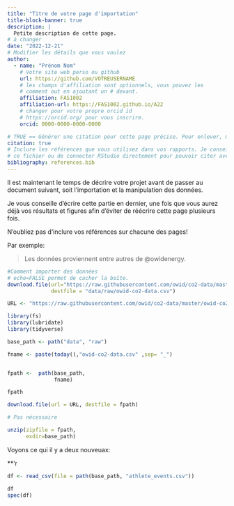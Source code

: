 ```yaml
---
title: "Titre de votre page d'importation"
title-block-banner: true
description: | 
  Petite description de cette page.
# à changer
date: "2022-12-21"
# Modifier les détails que vous voulez
author:
  - name: "Prénom Nom"
    # Votre site web perso ou github
    url: https://github.com/VOTREUSERNAME
    # les champs d'affiliation sont optionnels, vous pouvez les
    # comment out en ajoutant un # devant.
    affiliation: FAS1002
    affiliation-url: https://FAS1002.github.io/A22
    # changer pour votre propre orcid id
    # https://orcid.org/ pour vous inscrire.
    orcid: 0000-0000-0000-0000

# TRUE == Générer une citation pour cette page précise. Pour enlever, mettre false.
citation: true
# Inclure les références que vous utilisez dans vos rapports. Je conseille Zotero pour construire
# ce fichier ou de connecter RStudio directement pour pouvoir citer avec @nom-de-reference.
bibliography: references.bib
---
```


Il est maintenant le temps de décrire votre projet avant de passer au document suivant, soit l'importation et la manipulation des données.

Je vous conseille d'écrire cette partie en dernier, une fois que vous aurez déjà vos résultats et figures afin d'éviter de réécrire cette page plusieurs fois.

::: callout-important
N'oubliez pas d'inclure vos références sur chacune des pages!
:::

Par exemple:

> Les données proviennent entre autres de @owidenergy.

```r
#Comment importer des données 
# echo=FALSE permet de cacher la boîte. 
download.file(url="https://raw.githubusercontent.com/owid/co2-data/master/owid-co2-data.csv",
              destfile = "data/raw/owid-co2-data.csv")

URL <- "https://raw.githubusercontent.com/owid/co2-data/master/owid-co2-data.csv"

library(fs)
library(lubridate)
library(tidyverse)

base_path <- path("data", "raw")

fname <- paste(today(),"owid-co2-data.csv" ,sep= "_")


fpath <-  path(base_path, 
               fname) 

fpath

download.file(url = URL, destfile = fpath)
```

```r

# Pas nécessaire

unzip(zipfile = fpath,
      exdir=base_path)
```

Voyons ce qui il y a deux nouveuax:

\*\*'r

```r
df <- read_csv(file = path(base_path, "athlete_events.csv"))

df
spec(df)
```
